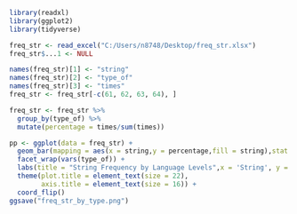 ```{r}
library(readxl)
library(ggplot2)
library(tidyverse)

freq_str <- read_excel("C:/Users/n8748/Desktop/freq_str.xlsx")
freq_str$...1 <- NULL

names(freq_str)[1] <- "string"
names(freq_str)[2] <- "type_of"
names(freq_str)[3] <- "times"
freq_str <- freq_str[-c(61, 62, 63, 64), ]

freq_str <- freq_str %>%
  group_by(type_of) %>%
  mutate(percentage = times/sum(times))

pp <- ggplot(data = freq_str) +
  geom_bar(mapping = aes(x = string,y = percentage,fill = string),stat = 'identity') +
  facet_wrap(vars(type_of)) +
  labs(title = "String Frequency by Language Levels",x = 'String', y = 'Frequency') + 
  theme(plot.title = element_text(size = 22),
        axis.title = element_text(size = 16)) +
  coord_flip()
ggsave("freq_str_by_type.png")
```
